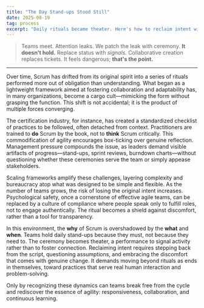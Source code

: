 ```yaml
---
title: "The Day Stand‑ups Stood Still"
date: 2025-08-19
tag: process
excerpt: "Daily rituals became theater. Here's how to reclaim intent without the script."
---
```


> Teams meet. 
> Attention leaks. 
> We patch the leak with ceremony. **It doesn't hold.**
> Replace status with *signals*. Collaborative creation replaces tickets. It feels dangerous; **that's the point.**



---

Over time, Scrum has drifted from its original spirit into a series of rituals performed more out of obligation than understanding. What began as a lightweight framework aimed at fostering collaboration and adaptability has, in many organizations, become a cargo cult—mimicking the form without grasping the function. This shift is not accidental; it is the product of multiple forces converging.

The certification industry, for instance, has created a standardized checklist of practices to be followed, often detached from context. Practitioners are trained to **do** Scrum by the book, not to **think** Scrum critically. This commodification of agility encourages box-ticking over genuine reflection. Management pressure compounds the issue, as leaders demand visible artifacts of progress—stand-ups, sprint reviews, burndown charts—without questioning whether these ceremonies serve the team or simply appease stakeholders.

Scaling frameworks amplify these challenges, layering complexity and bureaucracy atop what was designed to be simple and flexible. As the number of teams grows, the risk of losing the original intent increases. Psychological safety, once a cornerstone of effective agile teams, can be replaced by a culture of compliance where people speak only to fulfill roles, not to engage authentically. The ritual becomes a shield against discomfort, rather than a tool for transparency.

In this environment, the **why** of Scrum is overshadowed by the **what** and **when**. Teams hold daily stand-ups because they must, not because they need to. The ceremony becomes theater, a performance to signal activity rather than to foster connection. Reclaiming intent requires stepping back from the script, questioning assumptions, and embracing the discomfort that comes with genuine change. It demands moving beyond rituals as ends in themselves, toward practices that serve real human interaction and problem-solving.

Only by recognizing these dynamics can teams break free from the cycle and rediscover the essence of agility: responsiveness, collaboration, and continuous learning.

